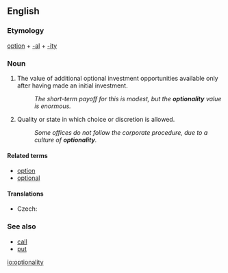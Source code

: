 ==English==

===Etymology===
[[option]] + [[-al]] + [[-ity]]

===Noun===
{{en-noun|optionalities}}

# {{context|finance|business}} The value of additional optional investment opportunities available only after having made an initial investment.
#: ''The short-term payoff for this is modest, but the '''optionality''' value is enormous.''
# Quality or state in which choice or discretion is allowed.
#: ''Some offices do not follow the corporate procedure, due to a culture of '''optionality'''.''

====Related terms====
* [[option]]
* [[optional]]

====Translations====
{{trans-top|quality or state in which choice or discretion is allowed}}
* Czech: {{t-|cs|volitelnost|f}}
{{trans-mid}}
{{trans-bottom}}

===See also===
* [[call]] {{qualifier|finance}}
* [[put]] {{qualifier|finance}}

[[io:optionality]]